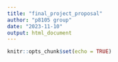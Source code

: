 ```yaml
---
title: "final_project_proposal"
author: "p8105 group"
date: "2023-11-10"
output: html_document
---
```


```r
knitr::opts_chunk$set(echo = TRUE)
```

